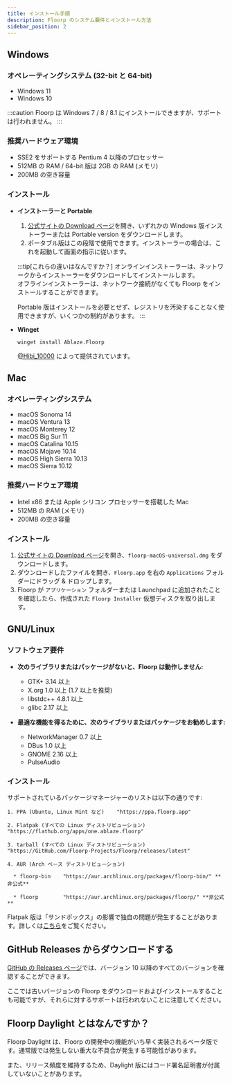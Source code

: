 ```yaml
---
title: インストール手順
description: Floorp のシステム要件とインストール方法
sidebar_position: 2
---
```


## Windows

### オペレーティングシステム (32-bit と 64-bit)

- Windows 11
- Windows 10

:::caution
Floorp は Windows 7 / 8 / 8.1 にインストールできますが、サポートは行われません。
:::

### 推奨ハードウェア環境

- SSE2 をサポートする Pentium 4 以降のプロセッサー
- 512MB の RAM / 64-bit 版は 2GB の RAM (メモリ)
- 200MB の空き容量

### インストール

- **インストーラーと Portable**

  1. [公式サイトの Download ページ](https://floorp.app/ja/download)を開き、いずれかの Windows 版インストーラーまたは Portable version をダウンロードします。
  2. ポータブル版はこの段階で使用できます。インストーラーの場合は、これを起動して画面の指示に従います。

  :::tip[これらの違いはなんですか？]
  オンラインインストーラーは、ネットワークからインストーラーをダウンロードしてインストールします。\
  オフラインインストーラーは、ネットワーク接続がなくても Floorp をインストールすることができます。

  Portable 版はインストールを必要とせず、レジストリを汚染することなく使用できますが、いくつかの制約があります。
  :::

- **Winget**

  ```shell
  winget install Ablaze.Floorp
  ```

  [@Hibi_10000](https://github.com/Hibi-10000) によって提供されています。

## Mac

### オペレーティングシステム

- macOS Sonoma 14
- macOS Ventura 13
- macOS Monterey 12
- macOS Big Sur 11
- macOS Catalina 10.15
- macOS Mojave 10.14
- macOS High Sierra 10.13
- macOS Sierra 10.12

### 推奨ハードウェア環境

- Intel x86 または Apple シリコン プロセッサーを搭載した Mac
- 512MB の RAM (メモリ)
- 200MB の空き容量

### インストール

1. [公式サイトの Download ページ](https://floorp.app/ja/download)を開き、`floorp-macOS-universal.dmg` をダウンロードします。
2. ダウンロードしたファイルを開き、`Floorp.app` を右の `Applications` フォルダーにドラッグ & ドロップします。
3. Floorp が `アプリケーション` フォルダーまたは Launchpad に追加されたことを確認したら、作成された `Floorp Installer` 仮想ディスクを取り出します。

## GNU/Linux

### ソフトウェア要件

- **次のライブラリまたはパッケージがないと、Floorp は動作しません:**

  - GTK+ 3.14 以上
  - X.org 1.0 以上 (1.7 以上を推奨)
  - libstdc++ 4.8.1 以上
  - glibc 2.17 以上

- **最適な機能を得るために、次のライブラリまたはパッケージをお勧めします:**

  - NetworkManager 0.7 以上
  - DBus 1.0 以上
  - GNOME 2.16 以上
  - PulseAudio

### インストール

サポートされているパッケージマネージャーのリストは以下の通りです:

```text
1. PPA (Ubuntu, Linux Mint など)    "https://ppa.floorp.app"

2. Flatpak (すべての Linux ディストリビューション)    "https://flathub.org/apps/one.ablaze.floorp"

3. tarball (すべての Linux ディストリビューション)    "https://GitHub.com/Floorp-Projects/Floorp/releases/latest"

4. AUR (Arch ベース ディストリビューション)

  * floorp-bin    "https://aur.archlinux.org/packages/floorp-bin/" **非公式**

  * floorp        "https://aur.archlinux.org/packages/floorp/" **非公式**
```

Flatpak 版は「サンドボックス」の影響で独自の問題が発生することがあります。詳しくは[こちら](/ja/issues/flatpak)をご覧ください。

## GitHub Releases からダウンロードする

[GitHub の Releases ページ](https://github.com/Floorp-Projects/Floorp/releases)では、バージョン 10 以降のすべてのバージョンを確認することができます。

ここでは古いバージョンの Floorp をダウンロードおよびインストールすることも可能ですが、それらに対するサポートは行われないことに注意してください。

## Floorp Daylight とはなんですか？

Floorp Daylight は、Floorp の開発中の機能がいち早く実装されるベータ版です。通常版では発生しない重大な不具合が発生する可能性があります。

また、リリース頻度を維持するため、Daylight 版にはコード署名証明書が付属していないことがあります。